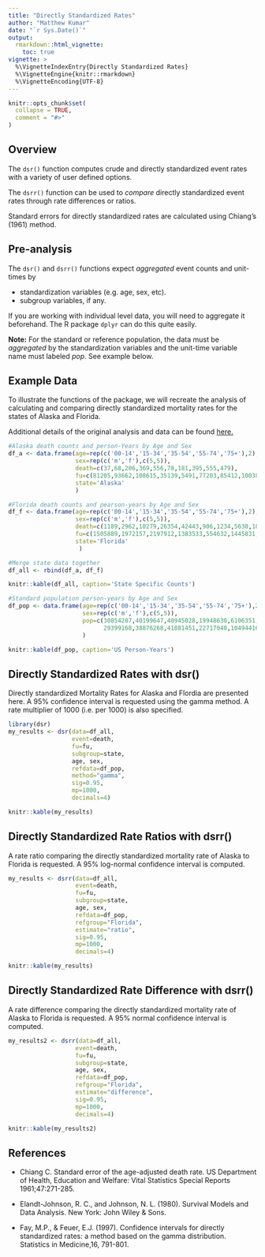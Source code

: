 ```yaml
---
title: "Directly Standardized Rates"
author: "Matthew Kumar"
date: "`r Sys.Date()`"
output: 
  rmarkdown::html_vignette:
    toc: true
vignette: >
  %\VignetteIndexEntry{Directly Standardized Rates}
  %\VignetteEngine{knitr::rmarkdown}
  %\VignetteEncoding{UTF-8}
---
```


```r
knitr::opts_chunk$set(
  collapse = TRUE,
  comment = "#>"
)
```

## Overview
The `dsr()` function computes crude and directly standardized event rates with a variety of user defined options. 

The `dsrr()` function can be used to *compare* directly standardized event rates through rate differences or ratios.

Standard errors for directly standardized rates are calculated using Chiang's (1961) method.

## Pre-analysis
The `dsr()` and `dsrr()` functions expect *aggregated* event counts and unit-times by

- standardization variables (e.g. age, sex, etc).
- subgroup variables, if any.

If you are working with individual level data, you will need to aggregate it beforehand. The R package `dplyr` can do this quite easily.
 
**Note:** For the standard or reference population, the data must be *aggregated* by the standardization variables and the unit-time variable name must labeled *pop*. See example below.  


## Example Data

To illustrate the functions of the package, we will recreate the analysis of calculating and comparing directly standardized mortality rates for the states of Alaska and Florida. 

Additional details of the original analysis and data can be found [here.](http://support.sas.com/documentation/cdl/en/statug/68162/HTML/default/viewer.htm#statug_stdrate_examples01.htm) 

```r
#Alaska death counts and person-Years by Age and Sex
df_a <- data.frame(age=rep(c('00-14','15-34','35-54','55-74','75+'),2),
                   sex=rep(c('m','f'),c(5,5)),
                   death=c(37,68,206,369,556,78,181,395,555,479),
                   fu=c(81205,93662,108615,35139,5491,77203,85412,100386,32118,7701),
                   state='Alaska'
                   )

#Florida death counts and pearson-years by Age and Sex
df_f <- data.frame(age=rep(c('00-14','15-34','35-54','55-74','75+'),2),
                   sex=rep(c('m','f'),c(5,5)),
                   death=c(1189,2962,10279,26354,42443,906,1234,5630,18309,53489),
                   fu=c(1505889,1972157,2197912,1383533,554632,1445831,1870430,2246737,1612270,868838),
                   state='Florida'
                    )

#Merge state data together
df_all <- rbind(df_a, df_f)

knitr::kable(df_all, caption='State Specific Counts')

#Standard population person-years by Age and Sex
df_pop <- data.frame(age=rep(c('00-14','15-34','35-54','55-74','75+'),2),
                     sex=rep(c('m','f'),c(5,5)),
                     pop=c(30854207,40199647,40945028,19948630,6106351,
                           29399168,38876268,41881451,22717040,10494416)
                     )

knitr::kable(df_pop, caption='US Person-Years')

```

## Directly Standardized Rates with dsr()

Directly standardized Mortality Rates for Alaska and Flordia are presented here. A 95% confidence interval is requested using the gamma method. A rate multiplier of 1000 (i.e. per 1000) is also specified.
```r
library(dsr)
my_results <- dsr(data=df_all,
                  event=death,
                  fu=fu,
                  subgroup=state,
                  age, sex,
                  refdata=df_pop,
                  method="gamma",
                  sig=0.95,
                  mp=1000,
                  decimals=4)

knitr::kable(my_results)
```

## Directly Standardized Rate Ratios with dsrr()

A rate ratio comparing the directly standardized mortality rate of Alaska to Florida is requested. A 95% log-normal confidence interval is computed.

```r
my_results <- dsrr(data=df_all,
                   event=death,
                   fu=fu,
                   subgroup=state,
                   age, sex,
                   refdata=df_pop,
                   refgroup="Florida",
                   estimate="ratio",
                   sig=0.95,
                   mp=1000,
                   decimals=4)

knitr::kable(my_results)
```

 

## Directly Standardized Rate Difference with dsrr()

A rate difference comparing the directly standardized mortality rate of Alaska to Florida is requested. A 95% normal confidence interval is computed.
```r
my_results2 <- dsrr(data=df_all,
                   event=death,
                   fu=fu,
                   subgroup=state,
                   age, sex,
                   refdata=df_pop,
                   refgroup="Florida",
                   estimate="difference",
                   sig=0.95,
                   mp=1000,
                   decimals=4)

knitr::kable(my_results2)
```

## References
- Chiang C. Standard error of the age-adjusted death rate. US Department of Health, Education and Welfare: Vital Statistics Special Reports 1961;47:271-285.

- Elandt-Johnson, R. C., and Johnson, N. L. (1980). Survival Models and Data Analysis. New York: John Wiley & Sons.

- Fay, M.P., & Feuer, E.J. (1997). Confidence intervals for directly standardized rates: a method based on the gamma distribution. Statistics in Medicine,16, 791-801.
 
